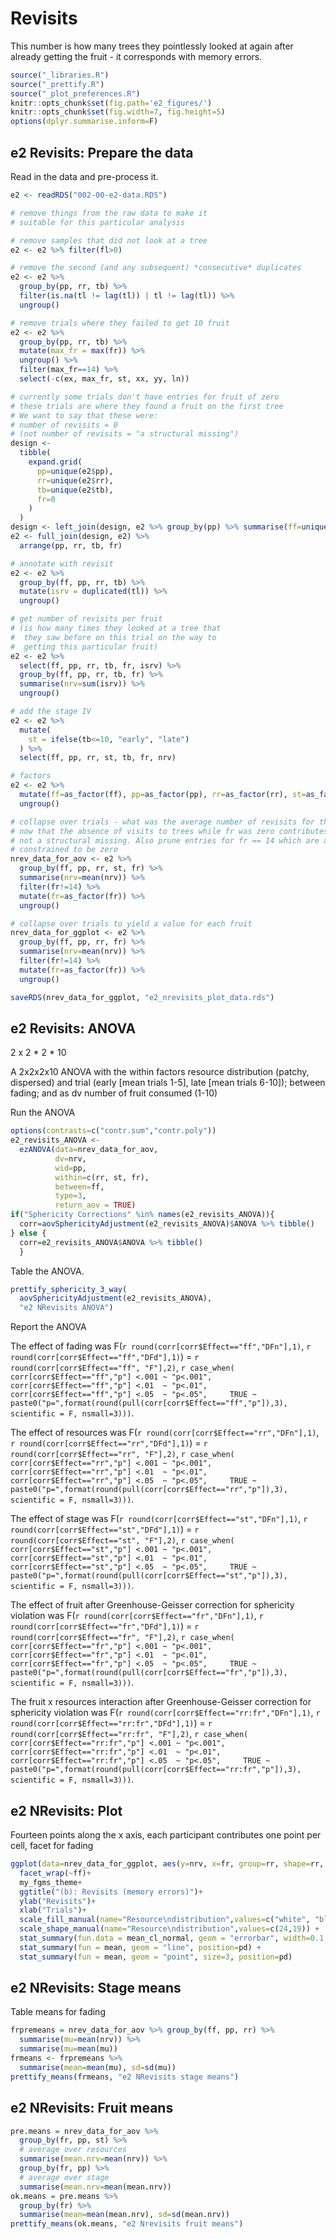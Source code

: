 #  Revisits  {.unnumbered}

This number is how many trees they pointlessly looked at again after already getting the fruit - it corresponds with memory errors.

```r
source("_libraries.R")
source("_prettify.R")
source("_plot_preferences.R")
knitr::opts_chunk$set(fig.path='e2_figures/')
knitr::opts_chunk$set(fig.width=7, fig.height=5)
options(dplyr.summarise.inform=F)
```

## e2 Revisits: Prepare the data

Read in the data and pre-process it.

```r
e2 <- readRDS("002-00-e2-data.RDS")

# remove things from the raw data to make it 
# suitable for this particular analysis

# remove samples that did not look at a tree
e2 <- e2 %>% filter(fl>0)

# remove the second (and any subsequent) *consecutive* duplicates
e2 <- e2 %>% 
  group_by(pp, rr, tb) %>% 
  filter(is.na(tl != lag(tl)) | tl != lag(tl)) %>% 
  ungroup()

# remove trials where they failed to get 10 fruit
e2 <- e2 %>%
  group_by(pp, rr, tb) %>%
  mutate(max_fr = max(fr)) %>%
  ungroup() %>%
  filter(max_fr==14) %>% 
  select(-c(ex, max_fr, st, xx, yy, ln)) 

# currently some trials don't have entries for fruit of zero
# these trials are where they found a fruit on the first tree
# We want to say that these were:
# number of revisits = 0 
# (not number of revisits = "a structural missing")
design <-
  tibble(
    expand.grid(
      pp=unique(e2$pp),
      rr=unique(e2$rr),
      tb=unique(e2$tb),
      fr=0
    )
  )
design <- left_join(design, e2 %>% group_by(pp) %>% summarise(ff=unique(ff)))
e2 <- full_join(design, e2) %>% 
  arrange(pp, rr, tb, fr)

# annotate with revisit
e2 <- e2 %>% 
  group_by(ff, pp, rr, tb) %>% 
  mutate(isrv = duplicated(tl)) %>% 
  ungroup()  

# get number of revisits per fruit
# (is how many times they looked at a tree that 
#  they saw before on this trial on the way to 
#  getting this particular fruit)
e2 <- e2 %>% 
  select(ff, pp, rr, tb, fr, isrv) %>% 
  group_by(ff, pp, rr, tb, fr) %>% 
  summarise(nrv=sum(isrv)) %>% 
  ungroup()

# add the stage IV
e2 <- e2 %>% 
  mutate(
    st = ifelse(tb<=10, "early", "late")
  ) %>% 
  select(ff, pp, rr, st, tb, fr, nrv)

# factors
e2 <- e2 %>% 
  mutate(ff=as_factor(ff), pp=as_factor(pp), rr=as_factor(rr), st=as_factor(st)) %>% 
  ungroup()

# collapse over trials - what was the average number of revisits for this fruit,
# now that the absence of visits to trees while fr was zero contributes a zero
# not a structural missing. Also prune entries for fr == 14 which are all 
# constrained to be zero
nrev_data_for_aov <- e2 %>% 
  group_by(ff, pp, rr, st, fr) %>% 
  summarise(nrv=mean(nrv)) %>% 
  filter(fr!=14) %>% 
  mutate(fr=as_factor(fr)) %>% 
  ungroup()

# collapse over trials to yield a value for each fruit
nrev_data_for_ggplot <- e2 %>% 
  group_by(ff, pp, rr, fr) %>% 
  summarise(nrv=mean(nrv)) %>% 
  filter(fr!=14) %>% 
  mutate(fr=as_factor(fr)) %>% 
  ungroup()

saveRDS(nrev_data_for_ggplot, "e2_nrevisits_plot_data.rds")
```

## e2 Revisits: ANOVA

2 x 2 * 2 * 10

A 2x2x2x10 ANOVA with the within factors resource distribution (patchy, dispersed) and trial (early [mean trials 1-5], late [mean trials 6-10]); between fading; and as dv number of fruit consumed (1-10) 

Run the ANOVA

```r
options(contrasts=c("contr.sum","contr.poly"))
e2_revisits_ANOVA <- 
  ezANOVA(data=nrev_data_for_aov,
          dv=nrv,
          wid=pp,
          within=c(rr, st, fr),
          between=ff,
          type=3, 
          return_aov = TRUE)
if("Sphericity Corrections" %in% names(e2_revisits_ANOVA)){
  corr=aovSphericityAdjustment(e2_revisits_ANOVA)$ANOVA %>% tibble()
} else {
  corr=e2_revisits_ANOVA$ANOVA %>% tibble()  
  }
```

Table the ANOVA.

```r
prettify_sphericity_3_way(
  aovSphericityAdjustment(e2_revisits_ANOVA), 
  "e2 NRevisits ANOVA")
```

Report the ANOVA

The effect of fading was 
F(`r round(corr[corr$Effect=="ff","DFn"],1)`, 
  `r round(corr[corr$Effect=="ff","DFd"],1)`) = 
  `r round(corr[corr$Effect=="ff", "F"],2)`, 
  `r case_when(
    corr[corr$Effect=="ff","p"] <.001 ~ "p<.001",
    corr[corr$Effect=="ff","p"] <.01  ~ "p<.01",
    corr[corr$Effect=="ff","p"] <.05  ~ "p<.05",
    TRUE ~ paste0("p=",format(round(pull(corr[corr$Effect=="ff","p"]),3), scientific = F, nsmall=3)))`.


The effect of resources was 
F(`r round(corr[corr$Effect=="rr","DFn"],1)`, 
  `r round(corr[corr$Effect=="rr","DFd"],1)`) = 
  `r round(corr[corr$Effect=="rr", "F"],2)`, 
  `r case_when(
    corr[corr$Effect=="rr","p"] <.001 ~ "p<.001",
    corr[corr$Effect=="rr","p"] <.01  ~ "p<.01",
    corr[corr$Effect=="rr","p"] <.05  ~ "p<.05",
    TRUE ~ paste0("p=",format(round(pull(corr[corr$Effect=="rr","p"]),3), scientific = F, nsmall=3)))`.

The effect of stage was 
F(`r round(corr[corr$Effect=="st","DFn"],1)`, 
  `r round(corr[corr$Effect=="st","DFd"],1)`) = 
  `r round(corr[corr$Effect=="st", "F"],2)`, 
  `r case_when(
    corr[corr$Effect=="st","p"] <.001 ~ "p<.001",
    corr[corr$Effect=="st","p"] <.01  ~ "p<.01",
    corr[corr$Effect=="st","p"] <.05  ~ "p<.05",
    TRUE ~ paste0("p=",format(round(pull(corr[corr$Effect=="st","p"]),3), scientific = F, nsmall=3)))`.

The effect of fruit after Greenhouse-Geisser correction for sphericity violation was 
F(`r round(corr[corr$Effect=="fr","DFn"],1)`, 
  `r round(corr[corr$Effect=="fr","DFd"],1)`) = 
  `r round(corr[corr$Effect=="fr", "F"],2)`, 
  `r case_when(
    corr[corr$Effect=="fr","p"] <.001 ~ "p<.001",
    corr[corr$Effect=="fr","p"] <.01  ~ "p<.01",
    corr[corr$Effect=="fr","p"] <.05  ~ "p<.05",
    TRUE ~ paste0("p=",format(round(pull(corr[corr$Effect=="fr","p"]),3), scientific = F, nsmall=3)))`.

The fruit x resources interaction after Greenhouse-Geisser correction for sphericity violation was 
F(`r round(corr[corr$Effect=="rr:fr","DFn"],1)`, 
  `r round(corr[corr$Effect=="rr:fr","DFd"],1)`) = 
  `r round(corr[corr$Effect=="rr:fr", "F"],2)`, 
  `r case_when(
    corr[corr$Effect=="rr:fr","p"] <.001 ~ "p<.001",
    corr[corr$Effect=="rr:fr","p"] <.01  ~ "p<.01",
    corr[corr$Effect=="rr:fr","p"] <.05  ~ "p<.05",
    TRUE ~ paste0("p=",format(round(pull(corr[corr$Effect=="rr:fr","p"]),3), scientific = F, nsmall=3)))`.

## e2 NRevisits: Plot

Fourteen points along the x axis, each participant contributes one point per cell, facet for fading

```r
ggplot(data=nrev_data_for_ggplot, aes(y=nrv, x=fr, group=rr, shape=rr, fill=rr)) +
  facet_wrap(~ff)+
  my_fgms_theme+
  ggtitle("(b): Revisits (memory errors)")+
  ylab("Revisits")+
  xlab("Trials")+
  scale_fill_manual(name="Resource\ndistribution",values=c("white", "black")) +
  scale_shape_manual(name="Resource\ndistribution",values=c(24,19)) +
  stat_summary(fun.data = mean_cl_normal, geom = "errorbar", width=0.1, position=pd) +
  stat_summary(fun = mean, geom = "line", position=pd) + 
  stat_summary(fun = mean, geom = "point", size=3, position=pd)
```


## e2 NRevisits: Stage means

Table means for fading

```r
frpremeans = nrev_data_for_aov %>% group_by(ff, pp, rr) %>%
  summarise(mu=mean(nrv)) %>%
  summarise(mu=mean(mu))
frmeans <- frpremeans %>%
  summarise(mean=mean(mu), sd=sd(mu))
prettify_means(frmeans, "e2 NRevisits stage means")
```

## e2 NRevisits: Fruit means

```r
pre.means = nrev_data_for_aov %>%
  group_by(fr, pp, st) %>%
  # average over resources
  summarise(mean.nrv=mean(nrv)) %>%
  group_by(fr, pp) %>%
  # average over stage
  summarise(mean.nrv=mean(mean.nrv))
ok.means = pre.means %>%
  group_by(fr) %>%
  summarise(mean=mean(mean.nrv), sd=sd(mean.nrv))
prettify_means(ok.means, "e2 Nrevisits fruit means")
```









